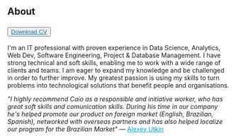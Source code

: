 ## About 
### <button><a class="btn btn-success" style="color:#08789e;" href="/Fleury_CV.pdf" target="_blank">Download CV</a></button>
I'm an IT professional with proven experience in Data Science, Analytics, Web Dev, Software Engineering, Project & Database Management.
I have strong technical and soft skills, enabling me to work with a wide range of clients and teams. I am eager to expand my knowledge and be challenged in order to further improve.
My greatest passion is using my skills to turn problems into technological solutions that benefit people and organisations.
<br />
<p><i>"I highly recommend Caio as a responsible and initiative worker, who has great soft skills and comunication skills. During his time in our company he's helped promote our product on foreign market (English, Brazilian, Spanish), networked with overseas partners and has also helped localize our program for the Brazilian Market"</i> — <a href="https://www.linkedin.com/in/alexey-utkin-87752215a/" target="_blank" style="color:#00a5dd;">Alexey Utkin</a></p>